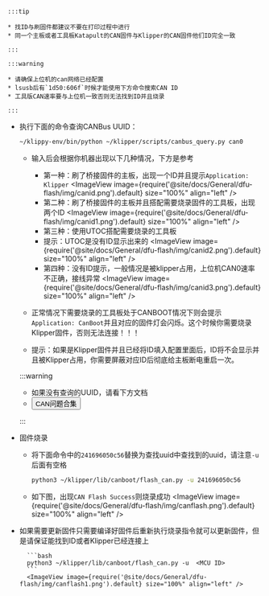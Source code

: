 
    :::tip

    * 找ID与刷固件都建议不要在打印过程中进行
    * 同一个主板或者工具板Katapult的CAN固件与Klipper的CAN固件他们ID完全一致

    :::

    :::warning

    * 请确保上位机的can网络已经配置
    * lsusb后有`1d50:606f`时候才能使用下方命令搜索CAN ID
    * 工具版CAN速率要与上位机一致否则无法找到ID并且烧录

    :::


* 执行下面的命令查询CANBus UUID：

    ```bash
    ~/klippy-env/bin/python ~/klipper/scripts/canbus_query.py can0
    ```

    * 输入后会根据你机器出现以下几种情况，下方是参考
        * 第一种：刷了桥接固件的主板，出现一个ID并且提示`Application: Klipper`
            <ImageView image={require('@site/docs/General/dfu-flash/img/canid.png').default} size="100%" align="left" />  
        * 第二种：刷了桥接固件的主板并且搭配需要烧录固件的工具板，出现两个ID
            <ImageView image={require('@site/docs/General/dfu-flash/img/canid1.png').default} size="100%" align="left" />  
        * 第三种：使用UTOC搭配需要烧录的工具板
        * 提示：UTOC是没有ID显示出来的
            <ImageView image={require('@site/docs/General/dfu-flash/img/canid2.png').default} size="100%" align="left" />  
        * 第四种：没有ID提示，一般情况是被klipper占用，上位机CAN0速率不正确，接线异常
            <ImageView image={require('@site/docs/General/dfu-flash/img/canid3.png').default} size="100%" align="left" />  

    * 正常情况下需要烧录的工具板处于CANBOOT情况下则会提示`Application: CanBoot`并且对应的固件灯会闪烁。这个时候你需要烧录Klipper固件，否则无法连接！！！
    * 提示：如果是Klipper固件并且已经将ID填入配置里面后，ID将不会显示并且被Klipper占用，你需要屏蔽对应ID后彻底给主板断电重启一次。

    :::warning

    * 如果没有查询的UUID，请看下方文档  
    * <Button variant="contained" disableElevation href="/docs/DebugDoc/faq/klipper_can">CAN问题合集</Button>

    :::

* 固件烧录

    * 将下面命令中的`241696050c56`替换为查找uuid中查找到的uuid，请注意`-u`后面有空格
        ```bash
        python3 ~/klipper/lib/canboot/flash_can.py -u 241696050c56
        ```

    * 如下图，出现`CAN Flash Success`则烧录成功 
        <ImageView image={require('@site/docs/General/dfu-flash/img/canflash.png').default} size="100%" align="left" />  



* 如果需要更新固件只需要编译好固件后重新执行烧录指令就可以更新固件，但是请保证能找到ID或者Klipper已经连接上

        ```bash
        python3 ~/klipper/lib/canboot/flash_can.py -u  <MCU ID>
        ```
        <ImageView image={require('@site/docs/General/dfu-flash/img/canflash1.png').default} size="100%" align="left" />  

